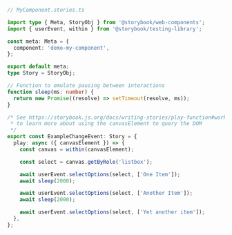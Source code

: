 ```ts
// MyComponent.stories.ts

import type { Meta, StoryObj } from '@storybook/web-components';
import { userEvent, within } from '@storybook/testing-library';

const meta: Meta = {
  component: 'demo-my-component',
};

export default meta;
type Story = StoryObj;

// Function to emulate pausing between interactions
function sleep(ms: number) {
  return new Promise((resolve) => setTimeout(resolve, ms));
}

/* See https://storybook.js.org/docs/writing-stories/play-function#working-with-the-canvas
 * to learn more about using the canvasElement to query the DOM
 */
export const ExampleChangeEvent: Story = {
  play: async ({ canvasElement }) => {
    const canvas = within(canvasElement);

    const select = canvas.getByRole('listbox');

    await userEvent.selectOptions(select, ['One Item']);
    await sleep(2000);

    await userEvent.selectOptions(select, ['Another Item']);
    await sleep(2000);

    await userEvent.selectOptions(select, ['Yet another item']);
  },
};
```
